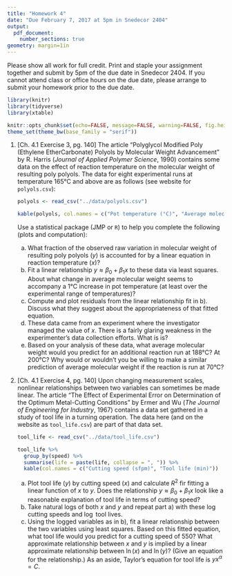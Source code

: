```yaml
---
title: "Homework 4"
date: "Due February 7, 2017 at 5pm in Snedecor 2404"
output: 
  pdf_document:
    number_sections: true
geometry: margin=1in
---
```


Please show all work for full credit. Print and staple your assignment together and submit by 5pm of the due date in Snedecor 2404. If you cannot attend class or office hours on the due date, please arrange to submit your homework prior to the due date.

```r
library(knitr)
library(tidyverse)
library(xtable)

knitr::opts_chunk$set(echo=FALSE, message=FALSE, warning=FALSE, fig.height = 2)
theme_set(theme_bw(base_family = "serif"))
```

1.  [Ch. 4.1 Exercise 3, pg. 140] The article "Polyglycol Modified Poly (Ethylene EtherCarbonate) Polyols by Molecular Weight Advancement" by R. Harris (*Journal of Applied Polymer Science*, 1990) contains some data on the effect of reaction temperature on the molecular weight of resulting poly polyols. The data for eight experimental runs at temperature 165°C and above are as follows (see website for `polyols.csv`):

    ```r
    polyols <- read_csv("../data/polyols.csv")
    
    kable(polyols, col.names = c("Pot temperature (°C)", "Average molecular weight"))
    ```
    
    Use a statistical package (JMP or `R`) to help you complete the following (plots and computation):
    
    a) What fraction of the observed raw variation in molecular weight of resulting poly polyols ($y$) is accounted for by a linear equation in reaction temperature ($x$)?
    b) Fit a linear relationship $y \approx \beta_0 + \beta_1 x$ to these data via least squares. About what change in average molecular weight seems to accompany a $1$°C increase in pot temperature (at least over the experimental range of temperatures)?
    c) Compute and plot residuals from the linear relationship fit in b). Discuss what they suggest about the appropriateness of that fitted equation.
    d) These data came from an experiment where the investigator managed the value of $x$. There is a fairly glaring weakness in the experimenter's data collection efforts. What is is?
    e) Based on your analysis of these data, what average molecular weight would you predict for an additional reaction run at $188$°C? At $200$°C? Why would or wouldn't you be willing to make a similar prediction of average molecular weight if the reaction is run at $70$°C?
    
2. [Ch. 4.1 Exercise 4, pg. 140] Upon changing measurement scales, nonlinear relationships between two variables can sometimes be made linear. The article "The Effect of Experimental Error on Determination of the Optimum Metal-Cutting Conditions" by Ermer and Wu (*The Journal of Engineering for Industry*, 1967) contains a data set gathered in a study of tool life in a turning operation. The data here (and on the website as `tool_life.csv`) are part of that data set.

    ```r
    tool_life <- read_csv("../data/tool_life.csv")
    
    tool_life %>%
      group_by(speed) %>%
      summarise(life = paste(life, collapse = ", ")) %>%
      kable(col.names = c("Cutting speed (sfpm)", "Tool life (min)"))
    ```
    
    a) Plot tool life ($y$) by cutting speed ($x$) and calculate $R^2$ fir fitting a linear function of $x$ to $y$. Does the relationship $y \approx \beta_0 + \beta_1 x$ look like a reasonable explanation of tool life in terms of cutting speed?
    b) Take natural logs of both $x$ and $y$ and repeat part a) with these $\log$ cutting speeds and $\log$ tool lives.
    c) Using the logged variables as in b), fit a linear relationship between the two variables using least squares. Based on this fitted equation, what tool life would you predict for a cutting speed of $550$? What approximate relationship between $x$ and $y$ is implied by a linear approximate relationship between $\ln(x)$ and $\ln(y)$? (Give an equation for the relationship.) As an aside, Taylor's equation for tool life is $yx^\alpha = C$.
